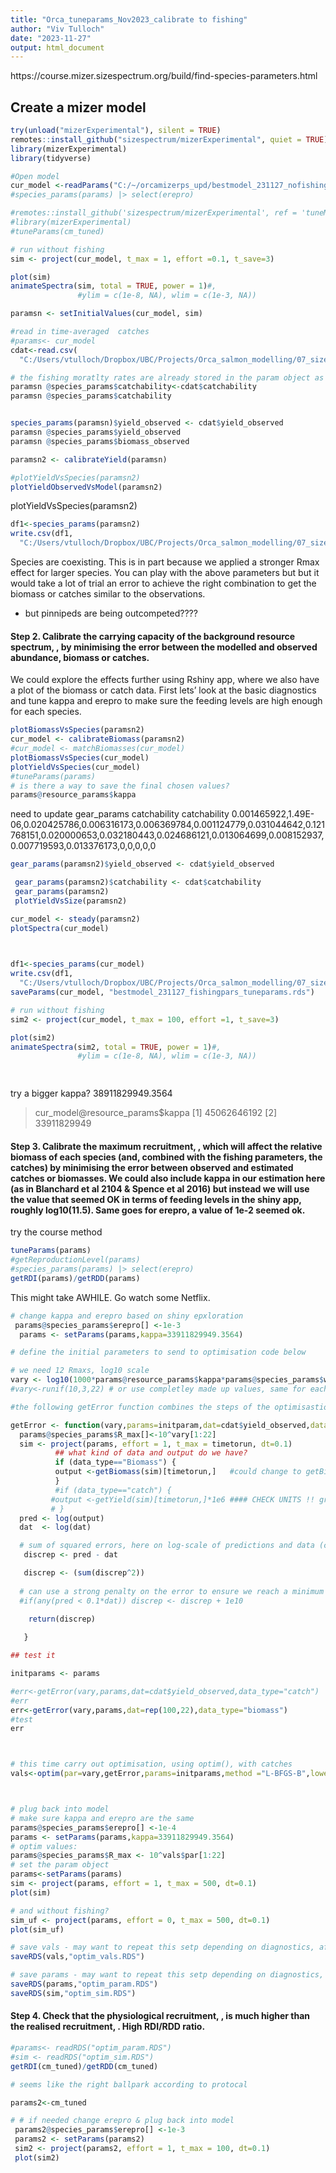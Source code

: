 ```yaml
---
title: "Orca_tuneparams_Nov2023_calibrate to fishing"
author: "Viv Tulloch"
date: "2023-11-27"
output: html_document
---
```



https://course.mizer.sizespectrum.org/build/find-species-parameters.html

## Create a mizer model

```r
try(unload("mizerExperimental"), silent = TRUE)
remotes::install_github("sizespectrum/mizerExperimental", quiet = TRUE)
library(mizerExperimental)
library(tidyverse)
```



```r
#Open model 
cur_model <-readParams("C:/~/orcamizerps_upd/bestmodel_231127_nofishing_tuneparams.rds")
#species_params(params) |> select(erepro)

```


```r
#remotes::install_github('sizespectrum/mizerExperimental', ref = 'tuneMR')
#library(mizerExperimental)
#tuneParams(cm_tuned)
```

```r
# run without fishing
sim <- project(cur_model, t_max = 1, effort =0.1, t_save=3)

plot(sim)
animateSpectra(sim, total = TRUE, power = 1)#, 
               #ylim = c(1e-8, NA), wlim = c(1e-3, NA))

```

```r

paramsn <- setInitialValues(cur_model, sim)

#read in time-averaged  catches 
#params<- cur_model
cdat<-read.csv(
  "C:/Users/vtulloch/Dropbox/UBC/Projects/Orca_salmon_modelling/07_sizespectra/Viv_sizespectra_model/Puget_Sound/spp_Aug2023_CM/fisheries/ts_fisheries_rev_avyield_rmzoo.csv") ### units: tonnes

# the fishing moratlty rates are already stored in the param object as
paramsn @species_params$catchability<-cdat$catchability
paramsn @species_params$catchability


species_params(paramsn)$yield_observed <- cdat$yield_observed
paramsn @species_params$yield_observed
paramsn @species_params$biomass_observed

paramsn2 <- calibrateYield(paramsn)

#plotYieldVsSpecies(paramsn2)
plotYieldObservedVsModel(paramsn2)
```


plotYieldVsSpecies(paramsn2)




```r
df1<-species_params(paramsn2)
write.csv(df1,
  "C:/Users/vtulloch/Dropbox/UBC/Projects/Orca_salmon_modelling/07_sizespectra/Viv_sizespectra_model/Puget_Sound/spp_Aug2023_CM/bestmodel_outputparams_231127_addfishinpars.csv") ### units: tonnes
```



Species are coexisting. This is in part because we applied a stronger  Rmax effect for larger species. You can play with the above parameters but but it would take a lot of trial an error to achieve the right combination to get the biomass or catches similar to the observations.

 - but pinnipeds are being outcompeted????

#### Step 2. Calibrate the carrying capacity of the background resource spectrum, \kappa, by minimising the error between the modelled and observed  abundance, biomass or catches. 

We could explore the effects further using Rshiny app, where we also have a plot of the biomass or catch data. First lets' look at the basic diagnostics and tune kappa and erepro to make sure the feeding levels are high enough for each species. 


```r
plotBiomassVsSpecies(paramsn2)
cur_model <- calibrateBiomass(paramsn2)
#cur_model <- matchBiomasses(cur_model)
plotBiomassVsSpecies(cur_model)
plotYieldVsSpecies(cur_model)
#tuneParams(params)
# is there a way to save the final chosen values?
params@resource_params$kappa
```


need to update gear_params catchability
catchability
0.001465922,1.49E-06,0.020425786,0.006316173,0.006369784,0.001124779,0.031044642,0.121768151,0.020000653,0.032180443,0.024686121,0.013064699,0.008152937,0.007719593,0.013376173,0,0,0,0,0

```r
gear_params(paramsn2)$yield_observed <- cdat$yield_observed

 gear_params(paramsn2)$catchability <- cdat$catchability
 gear_params(paramsn2)
 plotYieldVsSize(paramsn2)
```


```r
cur_model <- steady(paramsn2)
plotSpectra(cur_model)
 
```

```r

 
```








```r
df1<-species_params(cur_model)
write.csv(df1,
  "C:/Users/vtulloch/Dropbox/UBC/Projects/Orca_salmon_modelling/07_sizespectra/Viv_sizespectra_model/Puget_Sound/spp_Aug2023_CM/bestmodel_outputparams_231127_addfishinpars_upd.csv") ### units: tonnes
saveParams(cur_model, "bestmodel_231127_fishingpars_tuneparams.rds")
```



















```r
# run without fishing
sim2 <- project(cur_model, t_max = 100, effort =1, t_save=3)

plot(sim2)
animateSpectra(sim2, total = TRUE, power = 1)#, 
               #ylim = c(1e-8, NA), wlim = c(1e-3, NA))

 
```
try a bigger kappa? 38911829949.3564


> cur_model@resource_params$kappa
[1] 45062646192
[2] 33911829949

#### Step 3. Calibrate the maximum recruitment, \Rmax, which will affect the relative biomass of each species (and, combined with the fishing parameters, the catches) by minimising the error between observed and estimated catches or biomasses. We could also include kappa in our estimation here (as in Blanchard et al 2104 & Spence et al 2016) but instead we will use the value that seemed OK in terms of feeding levels in the shiny app, roughly log10(11.5). Same goes for erepro, a value of 1e-2 seemed ok.

try the course method

```r
tuneParams(params)
#getReproductionLevel(params)
#species_params(params) |> select(erepro)
getRDI(params)/getRDD(params)

```



This might take AWHILE. Go watch some Netflix.

```r


# change kappa and erepro based on shiny epxloration
 params@species_params$erepro[] <-1e-3
  params <- setParams(params,kappa=33911829949.3564)

# define the initial parameters to send to optimisation code below

# we need 12 Rmaxs, log10 scale
vary <- log10(1000*params@resource_params$kappa*params@species_params$w_inf^-1)
#vary<-runif(10,3,22) # or use completley made up values, same for each species test for effects of initial values

#the following getError function combines the steps of the optimisastion above - this time with the multispecies model and output the predicted size spectrum

getError <- function(vary,params=initparam,dat=cdat$yield_observed,data_type="catch",timetorun=100) {
  params@species_params$R_max[]<-10^vary[1:22]
  sim <- project(params, effort = 1, t_max = timetorun, dt=0.1)
          ## what kind of data and output do we have?
          if (data_type=="Biomass") {
          output <-getBiomass(sim)[timetorun,]   #could change to getBiomass if appropriate, also check units.
          }
          #if (data_type=="catch") {
         #output <-getYield(sim)[timetorun,]*1e6 #### CHECK UNITS !! grams per year? the data are in tonnes per year so converting to tonnes.
         # }
  pred <- log(output)
  dat  <- log(dat)

  # sum of squared errors, here on log-scale of predictions and data (could change this or use other error or likelihood options)
   discrep <- pred - dat

   discrep <- (sum(discrep^2))
  
  # can use a strong penalty on the error to ensure we reach a minimum of 10% of the data (biomass or catch) for each species
  #if(any(pred < 0.1*dat)) discrep <- discrep + 1e10
  
    return(discrep)

   }

## test it

initparams <- params

#err<-getError(vary,params,dat=cdat$yield_observed,data_type="catch")
#err
err<-getError(vary,params,dat=rep(100,22),data_type="biomass")
#test
err



# this time carry out optimisation, using optim(), with catches
vals<-optim(par=vary,getError,params=initparams,method ="L-BFGS-B",lower=c(rep(3,22)),upper= c(rep(20,22)))



# plug back into model
# make sure kappa and erepro are the same
params@species_params$erepro[] <-1e-4
params <- setParams(params,kappa=33911829949.3564)
# optim values:
params@species_params$R_max <- 10^vals$par[1:22] 
# set the param object
params<-setParams(params)
sim <- project(params, effort = 1, t_max = 500, dt=0.1)
plot(sim)

# and without fishing?
sim_uf <- project(params, effort = 0, t_max = 500, dt=0.1)
plot(sim_uf)

# save vals - may want to repeat this setp depending on diagnostics, after changing some parameters
saveRDS(vals,"optim_vals.RDS")

# save params - may want to repeat this setp depending on diagnostics, after changing some parameters
saveRDS(params,"optim_param.RDS")
saveRDS(sim,"optim_sim.RDS")


```




#### Step 4. Check that the physiological recruitment, \RDI, is much higher than the realised recruitment, \RDD. High RDI/RDD ratio.




```r
#params<- readRDS("optim_param.RDS")
#sim <- readRDS("optim_sim.RDS")
getRDI(cm_tuned)/getRDD(cm_tuned)

# seems like the right ballpark according to protocal

params2<-cm_tuned

# # if needed change erepro & plug back into model
 params2@species_params$erepro[] <-1e-3
 params2 <- setParams(params2)
 sim2 <- project(params2, effort = 1, t_max = 100, dt=0.1)
 plot(sim2)

```